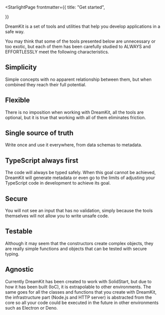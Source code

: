 
<StarlightPage
  frontmatter={{
    title: "Get started",
    
  }}
>

DreamKit is a set of tools and utilities that help you develop applications in a safe way.

You may think that some of the tools presented below are unnecessary or too exotic, but each of them has been carefully studied to ALWAYS and EFFORTLESSLY meet the following characteristics.

## Simplicity

Simple concepts with no apparent relationship between them, but when combined they reach their full potential.

## Flexible

There is no imposition when working with DreamKit, all the tools are optional, but it is true that working with all of them eliminates friction.

## Single source of truth

Write once and use it everywhere, from data schemas to metadata.

## TypeScript always first

The code will always be typed safely. When this goal cannot be achieved, DreamKit will generate metadata or even go to the limits of adjusting your TypeScript code in development to achieve its goal.

## Secure

You will not see an input that has no validation, simply because the tools themselves will not allow you to write unsafe code.

## Testable

Although it may seem that the constructors create complex objects, they are really simple functions and objects that can be tested with secure typing.

## Agnostic

Currently DreamKit has been created to work with SolidStart, but due to how it has been built (IoC), it is extrapolable to other environments. The same goes for all the classes and functions that you create with DreamKit, the infrastructure part (Node.js and HTTP server) is abstracted from the core so all your code could be executed in the future in other environments such as Electron or Deno.

</StarlightPage>
